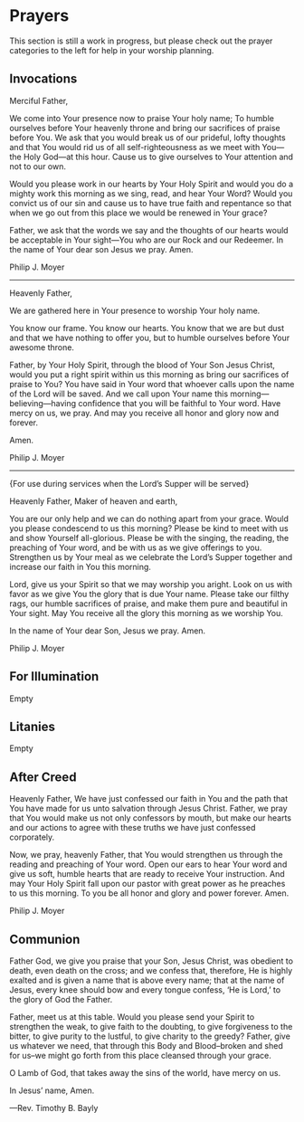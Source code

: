 # Prayers

This section is still a work in progress, but please check out the prayer categories to the left for help in your worship planning.

## Invocations

Merciful Father,

We come into Your presence now to praise Your holy name; To humble ourselves before Your heavenly throne and bring our sacrifices of praise before You. We ask that you would break us of our prideful, lofty thoughts and that You would rid us of all self-righteousness as we meet with You—the Holy God—at this hour. Cause us to give ourselves to Your attention and not to our own.

Would you please work in our hearts by Your Holy Spirit and would you do a mighty work this morning as we sing, read, and hear Your Word? Would you convict us of our sin and cause us to have true faith and repentance so that when we go out from this place we would be renewed in Your grace?

Father, we ask that the words we say and the thoughts of our hearts would be acceptable in Your sight—You who are our Rock and our Redeemer. In the name of Your dear son Jesus we pray. Amen.

Philip J. Moyer

---

Heavenly Father,

We are gathered here in Your presence to worship Your holy name.

You know our frame. You know our hearts. You know that we are but dust and that we have nothing to offer you, but to humble ourselves before Your awesome throne.

Father, by Your Holy Spirit, through the blood of Your Son Jesus Christ, would you put a right spirit within us this morning as bring our sacrifices of praise to You? You have said in Your word that whoever calls upon the name of the Lord will be saved. And we call upon Your name this morning—believing—having confidence that you will be faithful to Your word. Have mercy on us, we pray. And may you receive all honor and glory now and forever. 

Amen. 

Philip J. Moyer

---

{For use during services when the Lord's Supper will be served}

Heavenly Father, Maker of heaven and earth,

You are our only help and we can do nothing apart from your grace. Would you please condescend to us this morning? Please be kind to meet with us and show Yourself all-glorious. Please be with the singing, the reading, the preaching of Your word, and be with us as we give offerings to you. Strengthen us by Your meal as we celebrate the Lord’s Supper together and increase our faith in You this morning.

Lord, give us your Spirit so that we may worship you aright. Look on us with favor as we give You the glory that is due Your name. Please take our filthy rags, our humble sacrifices of praise, and make them pure and beautiful in Your sight. May You receive all the glory this morning as we worship You.

In the name of Your dear Son, Jesus we pray. Amen.

Philip J. Moyer

## For Illumination

Empty

## Litanies

Empty

## After Creed

Heavenly Father, We have just confessed our faith in You and the path that You have made for us unto salvation through Jesus Christ. Father, we pray that You would make us not only confessors by mouth, but make our hearts and our actions to agree with these truths we have just confessed corporately.

Now, we pray, heavenly Father, that You would strengthen us through the reading and preaching of Your word. Open our ears to hear Your word and give us soft, humble hearts that are ready to receive Your instruction. And may Your Holy Spirit fall upon our pastor with great power as he preaches to us this morning. To you be all honor and glory and power forever. Amen.

Philip J. Moyer

## Communion

Father God, we give you praise that your Son, Jesus Christ, was obedient to death, even death on the cross; and we confess that, therefore, He is highly exalted and is given a name that is above every name; that at the name of Jesus, every knee should bow and every tongue confess, 'He is Lord,' to the glory of God the Father.

Father, meet us at this table. Would you please send your Spirit to strengthen the weak, to give faith to the doubting, to give forgiveness to the bitter, to give purity to the lustful, to give charity to the greedy? Father, give us whatever we need, that through this Body and Blood--broken and shed for us--we might go forth from this place cleansed through your grace. 

O Lamb of God, that takes away the sins of the world, have mercy on us. 

In Jesus' name, Amen.

---Rev. Timothy B. Bayly
